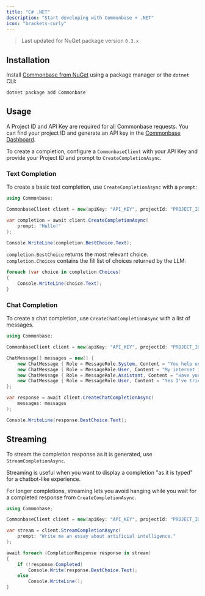 ```yaml
---
title: "C# .NET"
description: "Start developing with Commonbase + .NET"
icon: "brackets-curly"
---
```


> Last updated for NuGet package version `0.3.x`

## Installation

Install [Commonbase from NuGet](https://www.nuget.org/packages/Commonbase) using
a package manager or the `dotnet` CLI:

```bash
dotnet package add Commonbase
```

## Usage

A Project ID and API Key are required for all Commonbase requests. You can find
your project ID and generate an API key in the
[Commonbase Dashboard](https://commonbase.com/).

To create a completion, configure a `CommonbaseClient` with your API Key and
provide your Project ID and prompt to `CreateCompletionAsync`.

### Text Completion

To create a basic text completion, use `CreateCompletionAsync` with a `prompt`:

```csharp
using Commonbase;

CommonbaseClient client = new(apiKey: "API_KEY", projectId: "PROJECT_ID");

var completion = await client.CreateCompletionAsync(
    prompt: "Hello!"
);

Console.WriteLine(completion.BestChoice.Text);
```

`completion.BestChoice` returns the most relevant choice. `completion.Choices`
contains the fill list of choices returned by the LLM:

```csharp
foreach (var choice in completion.Choices)
{
    Console.WriteLine(choice.Text);
}
```

### Chat Completion

To create a chat completion, use `CreateChatCompletionAsync` with a list of
messages.

```csharp
using Commonbase;

CommonbaseClient client = new(apiKey: "API_KEY", projectId: "PROJECT_ID");

ChatMessage[] messages = new[] {
    new ChatMessage { Role = MessageRole.System, Content = "You help users with tech problems." },
    new ChatMessage { Role = MessageRole.User, Content = "My internet isn't working." },
    new ChatMessage { Role = MessageRole.Assistant, Content = "Have you tried restarting your router?" },
    new ChatMessage { Role = MessageRole.User, Content = "Yes I've tried that." },
};

var response = await client.CreateChatCompletionAsync(
    messages: messages
);

Console.WriteLine(response.BestChoice.Text);
```

## Streaming

To stream the completion response as it is generated, use
`StreamCompletionAsync`.

Streaming is useful when you want to display a completion "as it is typed" for a
chatbot-like experience.

For longer completions, streaming lets you avoid hanging while you wait for a
completed response from `CreateCompletionAsync`.

```csharp
using Commonbase;

CommonbaseClient client = new(apiKey: "API_KEY", projectId: "PROJECT_ID");

var stream = client.StreamCompletionAsync(
    prompt: "Write me an essay about artificial intelligence."
);

await foreach (CompletionResponse response in stream)
{
    if (!response.Completed)
        Console.Write(response.BestChoice.Text);
    else
        Console.WriteLine();
}
```
